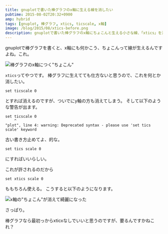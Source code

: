 ```yaml
---
title: gnuplotで書いた棒グラフのx軸に生える線を消したい
pubtime: 2015-08-02T20:32+0900
amp: hybrid
tags: [gnuplot, 棒グラフ, xtics, ticscale, x軸]
image: /blog/2015/08/xtics-before.png
description: gnuplotで書いた棒グラフのx軸にちょこんと生える小さな線、「xtics」を消す方法です。
---
```


gnuplotで棒グラフを書くと、x軸にも何かこう、ちょこんって線が生えるんですよね。これ。

![棒グラフのx軸につく"ちょこん"](/blog/2015/08/xtics-before.png "640x480")

`xtics`ってやつです。
棒グラフに生えてても仕方ないと思うので、これを何とか消したい。

``` gnuplot
set ticscale 0
```
とすれば消えるのですが、ついでにy軸の方も消えてしまう。
そして以下のような警告が出ます。
```
set ticscale 0
    ^
"plot", line 4: warning: Deprecated syntax - please use 'set tics scale' keyword
```
古い書き方止めてよ、的な。

``` gnuplot
set tics scale 0
```
にすればいいらしい。

これが許されるのだから
```
set xtics scale 0
```
ももちろん使える。
こうすると以下のようになります。

![x軸の"ちょこん"が消えて綺麗になった](/blog/2015/08/xtics-after.png "640x480")

さっぱり。

棒グラフなら最初っからxticxなしでいいと思うのですが、要るんですかねこれ？
